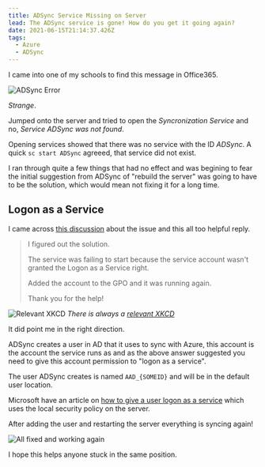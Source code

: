 ```yaml
---
title: ADSync Service Missing on Server
lead: The ADSync service is gone! How do you get it going again?
date: 2021-06-15T21:14:37.426Z
tags:
  - Azure
  - ADSync
---
```


I came into one of my schools to find this message in Office365.

![ADSync Error](./error.png)

_Strange_.

Jumped onto the server and tried to open the _Syncronization Service_ and no,
_Service ADSync was not found_.

Opening services showed that there was no service with the ID _ADSync_. A quick
`sc start ADSync` agreeed, that service did not exist.

I ran through quite a few things that had no effect and was begining to fear the
initial suggestion from ADSync of "rebuild the server" was going to have to be
the solution, which would mean not fixing it for a long time.

## Logon as a Service

I came across
[this discussion](https://community.spiceworks.com/topic/2227261-azure-ad-connect-synchronization-service-is-missing)
about the issue and this all too helpful reply.

> I figured out the solution.
>
> The service was failing to start because the service account wasn't granted
> the Logon as a Service right.
>
> Added the account to the GPO and it was running again.
>
> Thank you for the help!

![Relevant XKCD](./wisdom_of_the_ancients.png) _There is always a
[relevant XKCD](https://xkcd.com/979/)_

It did point me in the right direction.

ADSync creates a user in AD that it uses to sync with Azure, this account is the
account the service runs as and as the above answer suggested you need to give
this account permission to "logon as a service".

The user ADSync creates is named `AAD_{SOMEID}` and will be in the default user
location.

Microsoft have an article on
[how to give a user logon as a service](https://docs.microsoft.com/en-us/system-center/scsm/enable-service-log-on-sm?view=sc-sm-2019)
which uses the local security policy on the server.

After adding the user and restarting the server everything is syncing again!

![All fixed and working again](./all-fixed.png)

I hope this helps anyone stuck in the same position.
